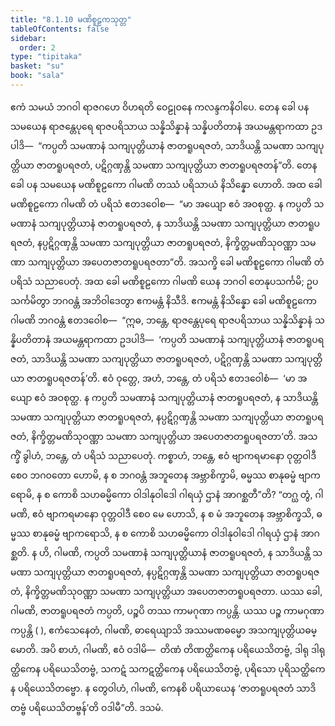 ```yaml
---
title: "8.1.10 မဏိစူဠကသုတ္တ"
tableOfContents: false
sidebar:
  order: 2
type: "tipitaka"
basket: "su"
book: "sala"
---
```



<DynamicBreadcrumb />

<Division number="362" book="sala">

<Paragraph number="1599" book="sala">
ဧကံ သမယံ ဘဂဝါ ရာဇဂဟေ ဝိဟရတိ ဝေဠုဝနေ ကလန္ဒကနိဝါပေ. တေန ခေါ ပန သမယေန ရာဇန္တေပုရေ ရာဇပရိသာယ သန္နိသိန္နာနံ သန္နိပတိတာနံ အယမန္တရာကထာ ဥဒပါဒိ—  “ကပ္ပတိ သမဏာနံ သကျပုတ္တိယာနံ ဇာတရူပရဇတံ, သာဒိယန္တိ သမဏာ သကျပုတ္တိယာ ဇာတရူပရဇတံ, ပဋိဂ္ဂဏှန္တိ သမဏာ သကျပုတ္တိယာ ဇာတရူပရဇတန်”တိ.
</Paragraph>

<Paragraph number="1600" book="sala">
တေန ခေါ ပန သမယေန မဏိစူဠကော ဂါမဏိ တဿံ ပရိသာယံ နိသိန္နော ဟောတိ. အထ ခေါ မဏိစူဠကော ဂါမဏိ တံ ပရိသံ ဧတဒဝေါစ—  “မာ အယျော ဧဝံ အဝစုတ္ထ. န ကပ္ပတိ သမဏာနံ သကျပုတ္တိယာနံ ဇာတရူပရဇတံ, န သာဒိယန္တိ သမဏာ သကျပုတ္တိယာ ဇာတရူပရဇတံ, နပ္ပဋိဂ္ဂဏှန္တိ သမဏာ သကျပုတ္တိယာ ဇာတရူပရဇတံ, နိက္ခိတ္တမဏိသုဝဏ္ဏာ သမဏာ သကျပုတ္တိယာ အပေတဇာတရူပရဇတာ”တိ. အသက္ခိ ခေါ မဏိစူဠကော ဂါမဏိ တံ ပရိသံ သညာပေတုံ. အထ ခေါ မဏိစူဠကော ဂါမဏိ ယေန ဘဂဝါ တေနုပသင်္ကမိ; ဥပသင်္ကမိတွာ ဘဂဝန္တံ အဘိဝါဒေတွာ ဧကမန္တံ နိသီဒိ. ဧကမန္တံ နိသိန္နော ခေါ မဏိစူဠကော ဂါမဏိ ဘဂဝန္တံ ဧတဒဝေါစ—  “ဣဓ, ဘန္တေ, ရာဇန္တေပုရေ ရာဇပရိသာယ သန္နိသိန္နာနံ သန္နိပတိတာနံ အယမန္တရာကထာ ဥဒပါဒိ—  ‘ကပ္ပတိ သမဏာနံ သကျပုတ္တိယာနံ ဇာတရူပရဇတံ, သာဒိယန္တိ သမဏာ သကျပုတ္တိယာ ဇာတရူပရဇတံ, ပဋိဂ္ဂဏှန္တိ သမဏာ သကျပုတ္တိယာ ဇာတရူပရဇတန်’တိ. ဧဝံ ဝုတ္တေ, အဟံ, ဘန္တေ, တံ ပရိသံ ဧတဒဝေါစံ—  ‘မာ အယျော ဧဝံ အဝစုတ္ထ. န ကပ္ပတိ သမဏာနံ သကျပုတ္တိယာနံ ဇာတရူပရဇတံ, န သာဒိယန္တိ သမဏာ သကျပုတ္တိယာ ဇာတရူပရဇတံ, နပ္ပဋိဂ္ဂဏှန္တိ သမဏာ သကျပုတ္တိယာ ဇာတရူပရဇတံ, နိက္ခိတ္တမဏိသုဝဏ္ဏာ သမဏာ သကျပုတ္တိယာ အပေတဇာတရူပရဇတာ’တိ. အသက္ခိံ ခွါဟံ, ဘန္တေ, တံ ပရိသံ သညာပေတုံ. ကစ္စာဟံ, ဘန္တေ, ဧဝံ ဗျာကရမာနော ဝုတ္တဝါဒီ စေဝ ဘဂဝတော ဟောမိ, န စ ဘဂဝန္တံ အဘူတေန အဗ္ဘာစိက္ခာမိ, ဓမ္မဿ စာနုဓမ္မံ ဗျာကရောမိ, န စ ကောစိ သဟဓမ္မိကော ဝါဒါနုဝါဒေါ ဂါရယှံ ဌာနံ အာဂစ္ဆတီ”တိ?
</Paragraph>

<Paragraph number="1601" book="sala">
“တဂ္ဃ တွံ, ဂါမဏိ, ဧဝံ ဗျာကရမာနော ဝုတ္တဝါဒီ စေဝ မေ ဟောသိ, န စ မံ အဘူတေန အဗ္ဘာစိက္ခသိ, ဓမ္မဿ စာနုဓမ္မံ ဗျာကရောသိ, န စ ကောစိ သဟဓမ္မိကော ဝါဒါနုဝါဒေါ ဂါရယှံ ဌာနံ အာဂစ္ဆတိ. န ဟိ, ဂါမဏိ, ကပ္ပတိ သမဏာနံ သကျပုတ္တိယာနံ ဇာတရူပရဇတံ, န သာဒိယန္တိ သမဏာ သကျပုတ္တိယာ ဇာတရူပရဇတံ, နပ္ပဋိဂ္ဂဏှန္တိ သမဏာ သကျပုတ္တိယာ ဇာတရူပရဇတံ, နိက္ခိတ္တမဏိသုဝဏ္ဏာ သမဏာ သကျပုတ္တိယာ အပေတဇာတရူပရဇတာ. ယဿ ခေါ, ဂါမဏိ, ဇာတရူပရဇတံ ကပ္ပတိ, ပဉ္စပိ တဿ ကာမဂုဏာ ကပ္ပန္တိ. ယဿ ပဉ္စ ကာမဂုဏာ ကပ္ပန္တိ ( ), ဧကံသေနေတံ, ဂါမဏိ, ဓာရေယျာသိ အဿမဏဓမ္မော အသကျပုတ္တိယဓမ္မောတိ. အပိ စာဟံ, ဂါမဏိ, ဧဝံ ဝဒါမိ—  တိဏံ တိဏတ္ထိကေန ပရိယေသိတဗ္ဗံ, ဒါရု ဒါရုတ္ထိကေန ပရိယေသိတဗ္ဗံ, သကဋံ သကဋတ္ထိကေန ပရိယေသိတဗ္ဗံ, ပုရိသော ပုရိသတ္ထိကေန ပရိယေသိတဗ္ဗော. န တွေဝါဟံ, ဂါမဏိ, ကေနစိ ပရိယာယေန ‘ဇာတရူပရဇတံ သာဒိတဗ္ဗံ ပရိယေသိတဗ္ဗန်’တိ ဝဒါမီ”တိ.

</Paragraph>
</Division>

<Paragraph number="1602" type="center" book="sala">
ဒသမံ.
</Paragraph>